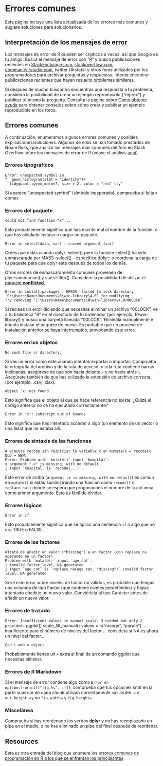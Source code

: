 
# Errores comunes {#common-errors}

Esta página incluye una lista actualizada de los errores más comunes y sugiere soluciones para solucionarlos.


## Interpretación de los mensajes de error {#interpreting-error-messages}

Los mensajes de error de R pueden ser crípticos a veces, así que Google es tu amigo. Busca el mensaje de error con "R" y busca publicaciones recientes en [StackExchange.com](https://stackexchange.com/), [stackoverflow.com](https://stackoverflow.com/), [community.rstudio.com](https://community.rstudio.com/), twitter (#rstats) y otros foros utilizados por los programadores para archivar preguntas y respuestas. Intenta encontrar publicaciones recientes que hayan resuelto problemas similares.

Si después de mucho buscar no encuentras una respuesta a tu problema, considera la posibilidad de crear un ejemplo *reproducible* ("reprex") y publicar tú mismo la pregunta. Consulta la página sobre [Cómo obtener ayuda](#getting-help) para obtener consejos sobre cómo crear y publicar un ejemplo reproducible en los foros.


## Errores comunes  {#common-errors-1}

A continuación, enumeramos algunos errores comunes y posibles explicaciones/soluciones. Algunos de ellos se han tomado prestados de Noam Ross, que analizó los mensajes más comunes del foro en Stack Overflow sobre los mensajes de error de R (véase el análisis [aquí](https://github.com/noamross/zero-dependency-problems/blob/master/misc/stack-overflow-common-r-errors.md)) 


### Errores tipográficos {#typo-errors}  

```
Error: unexpected symbol in:
"  geom_histogram(stat = "identity")+
  tidyquant::geom_ma(n=7, size = 2, color = "red" lty"
```
Si aparece "unexpected symbol" (símbolo inesperado), comprueba si faltan comas


### Errores del paquete {#package-errors}  

```
could not find function "x"...
```
Esto probablemente significa que has escrito mal el nombre de la función, o que has olvidado instalar o cargar un paquete.


```
Error in select(data, var) : unused argument (var)
```
Crees que estás usando dplyr::select() pero la función select() ha sido enmascarada por MASS::select() - especifica dplyr:: o reordena la carga de tu paquete para que dplyr esté después de todos los demás.

Otros errores de enmascaramiento comunes provienen de: plyr::summarise() y stats::filter(). Considere la posibilidad de utilizar el [paquete **conflicted**](https://www.tidyverse.org/blog/2018/06/conflicted/).


```
Error in install.packages : ERROR: failed to lock directory ‘C:\Users\Name\Documents\R\win-library\4.0’ for modifying
Try removing ‘C:\Users\Name\Documents\R\win-library\4.0/00LOCK’
```

Si recibes un error diciendo que necesitas eliminar un archivo "00LOCK", ve a tu biblioteca "R" en el directorio de tu ordenador (por ejemplo, R/win-library/) y busca una carpeta llamada "00LOCK". Elimínala manualmente e intenta instalar el paquete de nuevo. Es probable que un proceso de instalación anterior se haya interrumpido, provocando este error.




### Errores en los objetos {#object-errors}  

```
No such file or directory:
```
Si ves un error como este cuando intentas exportar o importar: Comprueba la ortografía del archivo y de la ruta de acceso, y si la ruta contiene barras inclinadas, asegúrese de que son hacia delante `/` y no hacia atrás `\`. Asegúrate también de que has utilizado la extensión de archivo correcta (por ejemplo, .csv, .xlsx).


```
object 'x' not found 
```
Esto significa que el objeto al que se hace referencia no existe. ¿Quizá el código anterior no se ha ejecutado correctamente? 


```
Error in 'x': subscript out of bounds
```
Esto significa que has intentado acceder a algo (un elemento de un vector o una lista) que no estaba allí.  




### Errores de sintaxis de las funciones {#function-syntax-errors}

```
# ejecuta recode sin reiniciar la variable x en mutate(x = recode(x, OLD = NEW)
Error: Problem with `mutate()` input `hospital`.
x argument ".x" is missing, with no default
i Input `hospital` is `recode(...)`.
```
Este error de arriba (`argument .x is missing, with no default`) es común en `mutate()` si estás suministrando una función como `recode()` o `replace_na()` donde se espera que proporciones el nombre de la columna como primer argumento. Esto es fácil de olvidar. 



### Errores lógicos {#logic-errors}  

```
Error in if
```

Esto probablemente significa que se aplicó una sentencia `if` a algo que no era TRUE o FALSE.


### Errores de los factores {#factor-errors}  

```
#Trató de añadir un valor ("Missing") a un factor (con replace_na operando en un factor)
Problem with `mutate()` input `age_cat`.
i invalid factor level, NA generated
i Input `age_cat` is `replace_na(age_cat, "Missing")`.invalid factor level, NA generated
```
Si ve este error sobre niveles de factor no válidos, es probable que tengas una columna de tipo Factor (que contiene niveles predefinidos) y hayas intentado añadirle un nuevo valor. Conviértela al tipo Carácter antes de añadir un nuevo valor. 


### Errores de trazado {#plotting-errors}  

`Error: Insufficient values in manual scale. 3 needed but only 2 provided.`
ggplot() scale_fill_manual() values = c("orange", "purple") ... insuficiente para el número de niveles del factor ... considera si NA es ahora un nivel del factor...

```
Can't add x object
```
Probablemente tienes un `+` extra al final de un comando ggplot que necesitas eliminar.


### Errores de R Markdown {#r-markdown-errors}  

Si el mensaje de error contiene algo como `Error en options[sprintf("fig.%s", i)]]`, comprueba que tus opciones knitr en la parte superior de cada chunk utilizan correctamente ` out.width = ` o `out.height = `y *no* `fig.width= ` y `fig.height= `.

### Miscelánea {#miscellaneous-2}  

Comprueba si has reordenado los verbos **dplyr** y no has reemplazado un pipe en el medio, o no has eliminado un pipe del final después de reordenar.

 


<!-- ======================================================= -->
## Resources {#resources-39}

Esta es otra entrada del blog que enumera los [errores comunes de programación en R a los que se enfrentan los principiantes](https://www.r-bloggers.com/2016/06/common-r-programming-errors-faced-by-beginners/) 
